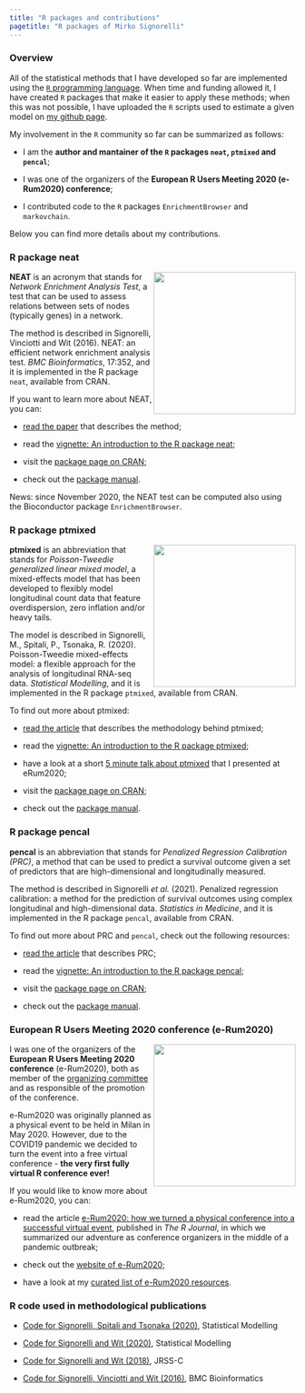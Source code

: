 ```yaml
---
title: "R packages and contributions"
pagetitle: "R packages of Mirko Signorelli"
---
```


### Overview

All of the statistical methods that I have developed so far are implemented using the [`R` programming language](https://www.r-project.org/). When time and funding allowed it, I have created `R` packages that make it easier to apply these methods; when this was not possible, I have uploaded the `R` scripts used to estimate a given model on [my github page](https://github.com/mirkosignorelli).

My involvement in the `R` community so far can be summarized as follows:

* I am the **author and mantainer of the `R` packages `neat`, `ptmixed` and `pencal`**;

* I was one of the organizers of the **European R Users Meeting 2020 (e-Rum2020) conference**;

* I contributed code to the `R` packages `EnrichmentBrowser` and `markovchain`.

Below you can find more details about my contributions.

### R package neat

<img src="https://user-images.githubusercontent.com/20061736/81393545-d662c680-9120-11ea-9963-a737f963bd8d.png" align="right" alt="" width="250" />

**NEAT** is an acronym that stands for *Network Enrichment Analysis Test*, a test that can be used to assess relations between sets of nodes (typically genes) in a network.

The method is described in Signorelli, Vinciotti and Wit (2016). NEAT: an efficient network enrichment analysis test. *BMC Bioinformatics*, 17:352, and it is implemented in the R package `neat`, available from CRAN.

If you want to learn more about NEAT, you can:

* [read the paper](https://bmcbioinformatics.biomedcentral.com/articles/10.1186/s12859-016-1203-6) that describes the method;

* read the [vignette: An introduction to the R package neat](https://cran.r-project.org/web/packages/neat/vignettes/neat.html);

* visit the [package page on CRAN](https://cran.r-project.org/web/packages/neat/);

* check out the [package manual](https://cran.r-project.org/web/packages/neat/neat.pdf).

News: since November 2020, the NEAT test can be computed also using the Bioconductor package `EnrichmentBrowser`.

### R package ptmixed

<img src="https://user-images.githubusercontent.com/20061736/84284787-f3821f00-ab3c-11ea-85a7-220982ce518c.png" align="right" alt="" width="250" />

**ptmixed** is an abbreviation that stands for *Poisson-Tweedie generalized linear mixed model*, a mixed-effects model that has been developed to flexibly model longitudinal count data that feature overdispersion, zero inflation and/or heavy tails. 

The model is described in Signorelli, M., Spitali, P., Tsonaka, R. (2020). Poisson-Tweedie mixed-effects model: a flexible approach for the analysis of longitudinal RNA-seq data. *Statistical Modelling*, and it is implemented in the R package `ptmixed`, available from CRAN.

To find out more about ptmixed:

* [read the article](https://journals.sagepub.com/doi/10.1177/1471082X20936017) that describes the methodology behind ptmixed;

* read the [vignette: An introduction to the R package ptmixed](https://cran.r-project.org/web/packages/ptmixed/vignettes/Overview_functionalities_ptmixed.html);

* have a look at a short [5 minute talk about ptmixed](https://www.youtube.com/watch?v=79lUgThZ4HE&t=738s) that I presented at eRum2020;

* visit the [package page on CRAN](https://cran.r-project.org/web/packages/ptmixed);

* check out the [package manual](https://cran.r-project.org/web/packages/ptmixed/ptmixed.pdf).

### R package pencal

**pencal** is an abbreviation that stands for *Penalized Regression Calibration (PRC)*, a method that can be used to predict a survival outcome given a set of predictors that are high-dimensional and longitudinally measured.

The method is described in Signorelli *et al.* (2021). Penalized regression calibration: a method for the prediction of survival outcomes using complex longitudinal and high-dimensional data. *Statistics in Medicine*, and it is implemented in the R package `pencal`, available from CRAN.

To find out more about PRC and `pencal`, check out the following resources:

* [read the article](https://doi.org/10.1002/sim.9178) that describes PRC;

* read the [vignette: An introduction to the R package pencal](https://cran.r-project.org/web/packages/pencal/vignettes/pencal-vignette.html);

* visit the [package page on CRAN](https://cran.r-project.org/web/packages/pencal);

* check out the [package manual](https://cran.r-project.org/web/packages/pencal/pencal.pdf).

### European R Users Meeting 2020 conference (e-Rum2020)

<img src="https://user-images.githubusercontent.com/20061736/84913063-626df380-b0ba-11ea-8781-dbff9962e2c0.png" align="right" alt="" width="250" />

I was one of the organizers of the **European R Users Meeting 2020 conference** (e-Rum2020), both as member of the [organizing committee](https://2020.erum.io/about/organizers) and as responsible of the promotion of the conference. 

e-Rum2020 was originally planned as a physical event to be held in Milan in May 2020. However, due to the COVID19 pandemic we decided to turn the event into a free virtual conference - **the very first fully virtual R conference ever!**

If you would like to know more about e-Rum2020, you can:

* read the article [e-Rum2020: how we turned a physical conference into a successful virtual event](https://journal.r-project.org/archive/2020-2/erum.pdf), published in *The R Journal*, in which we summarized our adventure as conference organizers in the middle of a pandemic outbreak;

* check out the [website of e-Rum2020](https://2020.erum.io/);

* have a look at my [curated list of e-Rum2020 resources](https://github.com/mirkosignorelli/erum2020).

### R code used in methodological publications

* [Code for Signorelli, Spitali and Tsonaka (2020)](https://github.com/mirkosignorelli/ptmixed), Statistical Modelling

* [Code for Signorelli and Wit (2020)](https://github.com/mirkosignorelli/clustering-populations-of-networks), Statistical Modelling

* [Code for Signorelli and Wit (2018)](https://github.com/mirkosignorelli/penalized-blockmodels), JRSS-C

* [Code for Signorelli, Vinciotti and Wit (2016)](https://github.com/mirkosignorelli/neat), BMC Bioinformatics
